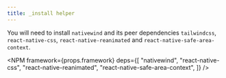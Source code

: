```yaml
---
title: _install helper
---
```



You will need to install `nativewind` and its peer dependencies `tailwindcss`, `react-native-css`, `react-native-reanimated` and `react-native-safe-area-context`.

<NPM
  framework={props.framework}
  deps={[
    "nativewind",
    "react-native-css",
    "react-native-reanimated",
    "react-native-safe-area-context",
  ]}
/>
